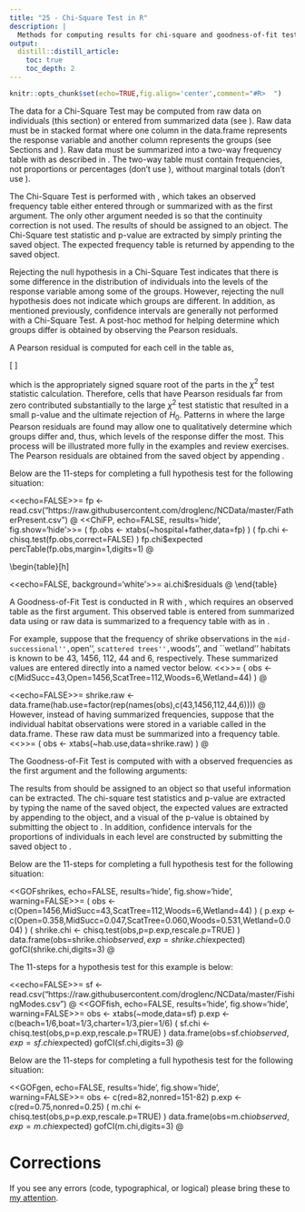 ```yaml
---
title: "25 - Chi-Square Test in R"
description: |
  Methods for computing results for chi-square and goodness-of-fit tests.
output:
  distill::distill_article:
    toc: true
    toc_depth: 2
---
```


```r
knitr::opts_chunk$set(echo=TRUE,fig.align='center',comment="#R>  ")
```




\vspace{12pt}
\section{Chi-Square test in R (Raw Data)}
\vspace{-3pt}
The data for a Chi-Square Test may be computed from raw data on individuals (this section) or entered from summarized data (see \sectref{sect:chiRSmrzd}). Raw data must be in stacked format where one column in the data.frame represents the response variable and another column represents the groups (see Sections \ref{sect:REnterData} and \ref{sect:2tData}). Raw data must be summarized into a two-way frequency table with \R{xtabs()} as described in \modref{chap:BivEDACat}. The two-way table must contain frequencies, not proportions or percentages (don't use \R{percTable()}), without marginal totals (don't use \R{addMargins()}).

The Chi-Square Test is performed with \R{chisq.test()}, which takes an observed frequency table either entered through \R{matrix()} or summarized with \R{xtabs()} as the first argument. The only other argument needed is \R{correct=FALSE} so that the continuity correction is not used.\footnote{The continuity correction is not used here simply so that the results using R will match hand-calculations. The continuity correction should usually be used.} The results of \R{chisq.test()} should be assigned to an object. The Chi-Square test statistic and p-value are extracted by simply printing the saved object. The expected frequency table is returned by appending \R{\$expected} to the saved object.

Rejecting the null hypothesis in a Chi-Square Test indicates that there is some difference in the distribution of individuals into the levels of the response variable among some of the groups. However, rejecting the null hypothesis does not indicate which groups are different. In addition, as mentioned previously, confidence intervals are generally not performed with a Chi-Square Test. A post-hoc method for helping determine which groups differ is obtained by observing the Pearson residuals.

A Pearson residual is computed for each cell in the table as,

\[ \frac{Observed-Expected}{\sqrt{Expected}} \]

which is the appropriately signed square root of the parts in the $\chi^2$ test statistic calculation. Therefore, cells that have Pearson residuals far from zero contributed substantially to the large $\chi^2$ test statistic that resulted in a small p-value and the ultimate rejection of $H_{0}$. Patterns in where the large Pearson residuals are found may allow one to qualitatively determine which groups differ and, thus, which levels of the response differ the most. This process will be illustrated more fully in the examples and review exercises. The Pearson residuals are obtained from the saved \R{chisq.test()} object by appending \R{\$residuals}.

\subsection{Example - Father Present at Birth}
Below are the 11-steps \sectrefp{sec:11Steps} for completing a full hypothesis test for the following situation:
\vspace{-8pt}
\begin{quote}
\textsl{Daniel Weiss (in ``100\% American'') reported the results of a survey of 300 first-time fathers from four different hospitals (labeled as A, B, C, and D). Each father was asked if he was present (or not) in the delivery room when his child was born. The results of the survey are in \href{https://raw.githubusercontent.com/droglenc/NCData/master/FatherPresent.csv}{FatherPresent.csv}. Use these data to determine if there is a difference, at the 5\% level, in the proportion of fathers present in the delivery room among the four hospitals.}
\end{quote}

<<echo=FALSE>>=
fp <- read.csv("https://raw.githubusercontent.com/droglenc/NCData/master/FatherPresent.csv")
@
<<ChiFP, echo=FALSE, results='hide', fig.show='hide'>>=
( fp.obs <- xtabs(~hospital+father,data=fp) )
( fp.chi <- chisq.test(fp.obs,correct=FALSE) )
fp.chi$expected
percTable(fp.obs,margin=1,digits=1)
@

\vspace{-6pt}
\begin{Enumerate}
  \item $\alpha$=0.05.
  \item $H_{0}$:``distribution of fathers presence (or not) during the birth of their child is the same for all four hospitals'' vs. $H_{A}:$ ``the distribution of fathers presence during the birth of their child is NOT the same for all four hospitals.''
  \item A Chi-Square Test is required because (i) a categorical variable (present or absent) was recorded and (ii) four groups are being compared (the hospitals).
  \item The data appear to be part of an observational study with no clear indication of randomization (likely a voluntary response survey).
  \item There are at least five individuals in each cell of the expected table \tabrefp{tab:ChiFPexp}.
  \item The statistic is the observed frequency table \tabrefp{tab:ChiFPobs}.
  \item $\chi^{2}$=\Sexpr{formatC(fp.chi$statistic,format="f",digits=3)} with \Sexpr{fp.chi$parameter} df \tabrefp{tab:ChiFPchi}.
  \item p-value=\Sexpr{kPvalue(fp.chi$p.value,include.p=FALSE)} \tabrefp{tab:ChiFPchi}.
  \item $H_{0}$ is not rejected because the p-value is $>\alpha$.
  \item The distribution of father's presence (or not) at their child's birth does not seem to differ significantly among hospitals where that birth occurred. For comparative purposes, the row-percentage table is in \tabref{tab:ChiFProw}.
\end{Enumerate}

\begin{minipage}{\textwidth}
\textbf{R Appendix:}
\vspace{-4pt}
<<eval=FALSE, results='hide', fig.show='hide', prompt=FALSE>>=
setwd("c:/data/")
fp <- read.csv("FatherPresent.csv")
<<ChiFP>>
@
\end{minipage}

\begin{table}[h]
  \caption{Expected frequency table for father's presence (or absence) during child birth among four hospitals.}
  \label{tab:ChiFPexp}
  \vspace{-12pt}
<<echo=FALSE, background='white'>>=
fp.chi$expected
@
\end{table}

\begin{table}[h]
  \caption{Observed frequency table for father's presence (or absence) during child birth among four hospitals.}
  \label{tab:ChiFPobs}
  \vspace{-12pt}
<<echo=FALSE, background='white'>>=
fp.obs
@
\end{table}

\begin{table}[h]
  \caption{Results from the Chi-Square Test for differences in father's presence during child birth among four hospitals.}
  \label{tab:ChiFPchi}
  \vspace{-12pt}
<<echo=FALSE, background='white'>>=
kHtest(fp.chi)
@
\end{table}

\begin{table}[h]
  \caption{Percentage of father's presence (or absence) during child birth among four hospitals.}
  \label{tab:ChiFProw}
  \vspace{-12pt}
<<echo=FALSE, background='white'>>=
percTable(fp.obs,margin=1,digits=1)
@
\end{table}


\vspace{6pt}
\section{Chi-Square test in R (Summarized Data)} \label{sect:chiRSmrzd}
\vspace{-3pt}
Two-way frequency datat that has already been summarized (outside of R) must be entered into a two-dimensional matrix. The frequencies must first be entered into a vector with the first row of values followed by the second row and so on. This vector is then the first argument to \R{matrix()}, which will also include the number of rows in the frequency table in \R{nrow=} and \R{byrow=TRUE} (which causes the values in the vector to be entered into the matrix in a row-wise manner). The process of entering summarized data into a matrix is better explained by example.

Suppose that you are given this observed frequency table.

\begin{center}
  \begin{tabular}{c|c|c|c|c|c|c|c|}
    \multicolumn{1}{c}{} & \multicolumn{6}{c}{Species} & \multicolumn{1}{c}{} \\
    \cline{2-7}
    Location & A & B & C & D & E & F & \multicolumn{1}{c}{} \\
    \hline
    \multicolumn{1}{|c|}{DI} & 34 & 22 & 14 & 13 & 12 & 5 & \textbf{100} \\
    \hline
    \multicolumn{1}{|c|}{BP} & 62 & 12 & 8 & 7 & 6 & 5 & \textbf{100} \\
    \hline
    & \textbf{96} & \textbf{34} & \textbf{22} & \textbf{20} & \textbf{18} & \textbf{10} & \textbf{200} \\
    \cline{2-8}
  \end{tabular}
\end{center}

The observed frequencies, ignoring the marginal sums, are first entered into a vector called \R{freq} below, which is then transformed into a two-row matrix called \R{obstbl}.
<<>>=
( freq <- c(34,22,14,13,12,5,62,12,8,7,6,5) )
( obstbl <- matrix(freq,nrow=2,byrow=TRUE) )
@

The matrix is more informative if the rows and columns are named with \R{rownames()} and \R{colnames()} as shown below.
<<>>=
rownames(obstbl) <- c("DI","BP")
colnames(obstbl) <- c("A","B","C","D","E","F")
obstbl
@

Once this observed table is constructed, the chi-square tests is performed exactly as described in the previous sections (i.e., starting with \R{chisq.test()}).

\subsection{Example - Apostle Islands Plants}
Below are the 11-steps \sectrefp{sec:11Steps} for completing a full hypothesis test for the following situation:
\vspace{-4pt}
\begin{quote}
\textsl{In her Senior Capstone project a Northland College student recorded the dominant (i.e., most abundant) plant species in 100 randomly selected plots on both Devil's Island and the Bayfield Peninsula (i.e., the mainland). There were a total of six ``species'' (one group was called ``other'') recorded (labeled as A, B, C, D, E, and F). The results are shown in the table below. Determine, at the 5\% level, if the frequency of dominant species differs between the two locations.}
\end{quote}

\begin{center}
  \begin{tabular}{c|c|c|c|c|c|c|c|}
    \multicolumn{1}{c}{} & \multicolumn{6}{c}{Species} & \multicolumn{1}{c}{} \\
    \cline{2-7}
    Location & A & B & C & D & E & F & \multicolumn{1}{c}{} \\
    \hline
    \multicolumn{1}{|c|}{DI} & 34 & 22 & 14 & 13 & 12 & 5 & \textbf{100} \\
    \hline
    \multicolumn{1}{|c|}{BP} & 62 & 12 & 8 & 7 & 6 & 5 & \textbf{100} \\
    \hline
    & \textbf{96} & \textbf{34} & \textbf{22} & \textbf{20} & \textbf{18} & \textbf{10} & \textbf{200} \\
    \cline{2-8}
  \end{tabular}
\end{center}

<<ChiAI, echo=FALSE, results='hide', fig.show='hide', warning=FALSE>>=
freq <- c(34,22,14,13,12,5,62,12,8,7,6,5)
ai.obs <- matrix(freq,nrow=2,byrow=TRUE)
rownames(ai.obs) <- c("DI","BP")
colnames(ai.obs) <- c("A","B","C","D","E","F")
( ai.chi <- chisq.test(ai.obs) )
ai.chi$expected
ai.chi$residuals
percTable(ai.obs,margin=1,digits=1)
ai.obs1 <- ai.obs[,-1]
( ai.chi1 <- chisq.test(ai.obs1) )
@

  \begin{Enumerate}
    \item $\alpha$=0.05.
    \item $H_{0}$: ``the distribution of dominant plants species is the same between Devil's Island and the Bayfield Peninsula'' vs. $H_{A}$: ``the distribution of dominant plants species is NOT the same between Devil's Island and the Bayfield Peninsula.''
    \item A Chi-Square Test is required because (i) a categorical variable with six levels (plant species) was recorded and (ii) two grouops are being compared (Devil's Island and Bayfield Peninsula).
    \item The data appear to be part of an observational study where the plots were randomly selected.
    \item There are more than five individuals in each cell of the expected table \tabrefp{tab:ChiAIexp}.
    \item The statistic is the observed frequency table given in the background.
    \item $\chi^{2}$=\Sexpr{formatC(ai.chi$statistic,format="f",digits=2)} with \Sexpr{ai.chi$parameter} df \tabrefp{tab:ChiAIchi}.
    \item p-value=\Sexpr{kPvalue(ai.chi$p.value,include.p=FALSE)} \tabrefp{tab:ChiAIchi}.
    \item $H_{0}$ is rejected because the p-value is $<\alpha$.
    \item There does appear to be a significant difference in the distribution of the dominant plants between the two sites. A look at the Pearson residuals \tabrefp{tab:ChiAIres} and the row-percentage table \tabrefp{tab:ChiAIrow} both suggest that the biggest difference between the two locations is due to ``plant A.''\footnote{When ``Plant A'' is removed from the observed table, the Chi-Square Test performed on the remaining plant species showed no difference in the distribution of the remaining plants between the two locations (\Sexpr{kPvalue(ai.chi1$p.value)}). Thus, most of the difference in plant distributions between Devil's Island and the Bayfield Peninsula appears to be due primarily to ``plant A'' with more of ``plant A'' found on the Bayfield Peninsula than on Devil's Island.}
  \end{Enumerate}

\begin{minipage}{\textwidth}
\textbf{R Appendix:}
<<eval=FALSE, results='hide', fig.show='hide', prompt=FALSE>>=
<<ChiAI>>
@
\end{minipage}

\begin{table}[h]
  \caption{Expected frequency table for dominant plant species on Devil's Island and the Bayfield Peninsula.}
  \label{tab:ChiAIexp}
  \vspace{-12pt}
<<echo=FALSE, background='white'>>=
ai.chi$expected
@
\end{table}

\begin{table}[h]
  \caption{Results from the Chi-Square Test for differences in the distribution of dominant plant species between Devil's Island and the Bayfield Peninsula.}
  \label{tab:ChiAIchi}
  \vspace{-12pt}
<<echo=FALSE, background='white'>>=
kHtest(ai.chi)
@
\end{table}

\begin{table}[h]
  \caption{Pearson residuals from the Chi-Square Test for differences in the distribution of dominant plant species between Devil's Island and Bayfield Peninsula.}
  \label{tab:ChiAIres}
  \vspace{-12pt}
<<echo=FALSE, background='white'>>=
ai.chi$residuals
@
\end{table}

\begin{table}[h]
  \caption{Percentage of dominant plant species within each location (Devil's Island and Bayfield Peninsula).}
  \label{tab:ChiAIrow}
  \vspace{-12pt}
<<echo=FALSE, background='white'>>=
percTable(ai.obs,margin=1,digits=1)
@
\end{table}










\vspace{18pt}
\section{Goodness-of-Fit Test in R}
\vspace{3pt}
\subsection{Data Format}
A Goodness-of-Fit Test is conducted in R with \R{chisq.test()}, which requires an observed table as the first argument. This observed table is entered from summarized data using \R{c()} or raw data is summarized to a frequency table with \R{xtabs()} as in \modref{chap:UnivEDACat}.

For example, suppose that the frequency of shrike observations in the ``mid-successional'', ``open'', ``scattered trees'', ``woods'', and ``wetland'' habitats is known to be 43, 1456, 112, 44 and 6, respectively. These summarized values are entered directly into a named vector below.
<<>>=
( obs <- c(MidSucc=43,Open=1456,ScatTree=112,Woods=6,Wetland=44) )
@

<<echo=FALSE>>=
shrike.raw <- data.frame(hab.use=factor(rep(names(obs),c(43,1456,112,44,6))))
@
However, instead of having summarized frequencies, suppose that the individual habitat observations were stored in a variable called \R{hab.use} in the \R{df} data.frame. These raw data must be summarized into a frequency table.
<<>>=
( obs <- xtabs(~hab.use,data=shrike.raw) )
@

\subsection{Goodness-of-Fit Test}
The Goodness-of-Fit Test is computed with \R{chisq.test()} with a observed frequencies as the first argument and the following arguments:
\vspace{-6pt}
\begin{Itemize}
  \item \R{p=}: a vector of expected proportions for the levels of the theoretical distribution.
  \item \R{rescale.p=TRUE}: rescales the values in \R{p=} to sum to 1. Rescaling is useful if the proportions in \R{p=} were rounded or are expected frequencies.
  \item \R{correct=FALSE}: indicates to not use a ``continuity correction.''\footnote{Some statisticians argue that small chi-square tables with small sample sizes should be corrected for the fact that the chi-square distribution is a continuous distribution. This correction is applied by simply subtracting 0.5 from each observed-expected calculation. We will not use the continuity correction in this course so that R calculations will match hand calculations.}
\end{Itemize}

The results from \R{chisq.test()} should be assigned to an object so that useful information can be extracted. The chi-square test statistics and p-value are extracted by typing the name of the saved object, the expected values are extracted by appending \R{\$expected} to the object, and a visual of the p-value is obtained by submitting the object to \R{plot()}. In addition, confidence intervals for the proportions of individuals in each level are constructed by submitting the saved object to \R{gofCI()}.

\subsection{Example - Loggerhead Shrikes}
Below are the 11-steps \sectrefp{sec:11Steps} for completing a full hypothesis test for the following situation:
\vspace{-4pt}
\begin{quote}
\textsl{\href{http://www.jstor.org/stable/4162345}{Bohall-Wood (1987)} constructed 24 random 16-km transects along roads in counties near Gainesville, FL. Two observers censused each transect once every 2 weeks from 18 October 1981 to 30 October 1982, by driving 32 km/h and scanning both sides of the road for perched and flying shrikes (\textbf{Lanius ludovicianus}). The habitat, whether the bird was on the roadside or actually in the habitat, and the perch type were recorded for each shrike observed. Habitats were grouped into five categories. The number of shrikes observed in each habitat was 1456 in open areas, 43 in midsuccessional, 112 in scattered trees, 44 in woods, and 6 in wetlands. Separate analyses were used to construct the proportion of habitat available in each of the five habitat types. These results were as follows: 0.358 open, 0.047 midsuccessional, 0.060 scattered trees, 0.531 woods, and 0.004 wetlands. Use these data to determine, at the 5\% level, if shrikes are using the habitat in proportion to its availability.}
\end{quote}

<<GOFshrikes, echo=FALSE, results='hide', fig.show='hide', warning=FALSE>>=
( obs <- c(Open=1456,MidSucc=43,ScatTree=112,Woods=6,Wetland=44) )
( p.exp <- c(Open=0.358,MidSucc=0.047,ScatTree=0.060,Woods=0.531,Wetland=0.004) )
( shrike.chi <- chisq.test(obs,p=p.exp,rescale.p=TRUE) )
data.frame(obs=shrike.chi$observed,exp=shrike.chi$expected)
gofCI(shrike.chi,digits=3)
@

\begin{Enumerate}
  \item $\alpha$=0.05.
  \item $H_{0}$:``distribution of habitat use by shrikes is the same as the proportions of available habitat'' vs. $H_{A}$:``distribution of habitat use by shrikes is NOT the same as the proportions of available habitat.''
  \item A Goodness-of-Fit Test is required because (i) a categorical variable was recorded (habitat use), (ii) a single group (or population) was considered (shrikes in this area), and (iii) the observed distribution is compared to a theoretical distribution.
  \item The data appear to be part of an observational study where the individuals were not randomly selected but the transects upon which they were observed were.
  \item There are more than five individuals expected in each habitat level \tabrefp{tab:GOFshrikesRes}.
  \item The statistic is the observed frequency table in \tabref{tab:GOFshrikesRes}.
  \item $\chi^2$=\Sexpr{formatC(shrike.chi$statistic,format="f",digits=1)} with \Sexpr{round(shrike.chi$parameter,0)} df \tabrefp{tab:GOFshrikesChi}.
  \item p-value\Sexpr{kPvalue(shrike.chi$p.value,include.p=FALSE)} \tabrefp{tab:GOFshrikesChi}.
  \item $H_{0}$ is rejected because the p-value$<\alpha$.
  \item The shrikes do not appear to use habitats in the same proportions as the availability of the habitat.
  \item The 95\% confidence intervals for the proportion of use in each habitat level are in \tabref{tab:GOFshrikesCIs}. From these results it appears that the shrikes use the ``open'' habitat much more often and the ``woods'' habitat mush less often than would be expected if they used all habitats in proportion to their availability.
\end{Enumerate}

\begin{minipage}{\textwidth}
\textbf{R Appendix:}
<<eval=FALSE, results='hide', fig.show='hide', prompt=FALSE>>=
<<GOFshrikes>>
@
\end{minipage}

\begin{table}[h]
  \caption{Observed and expected frequencies for the Goodness-of-Fit Test for shrike habitat use.}
  \label{tab:GOFshrikesRes}
  \vspace{-12pt}
<<echo=FALSE, background='white'>>=
data.frame(obs=shrike.chi$observed,exp=shrike.chi$expected)
@
\end{table}

\begin{table}[h]
  \caption{Results from the Goodness-of-Fit Test for shrike habitat use.}
  \label{tab:GOFshrikesChi}
  \vspace{-12pt}
<<echo=FALSE, background='white'>>=
kHtest(shrike.chi)
@
\end{table}

\begin{table}[h]
  \caption{Observed proportions, 95\% condidence intervals for the proprtions, and expected proportions for shrike habitat use.}
  \label{tab:GOFshrikesCIs}
  \vspace{-12pt}
<<echo=FALSE, background='white'>>=
gofCI(shrike.chi,digits=3)
@
\end{table}

\vspace{18pt}
\subsection{Example - Modes of Fishing}
The 11-steps \sectrefp{sec:11Steps} for a hypothesis test for this example is below:
\vspace{-4pt}
\begin{quote}
\textsl{\href{http://www.mitpressjournals.org/doi/abs/10.1162/003465399767923827}{Herriges and King (1999)} examined modes of fishing for a large number of recreational saltwater users in southern California. One of the questions asked in their Southern California Sportfishing Survey was what ``mode'' they used for fishing -- ``from the beach'', ``from a fishing pier'', ``on a private boat'', or ``on a chartered boat.''  The results to this question, along with other data not used here, are found in \href{https://raw.githubusercontent.com/droglenc/NCData/master/FishingModes.csv}{FishingModes.csv}. One hypothesis of interest states that two-thirds of the users will fish from a boat, split evenly between private and charter boats, while the other one-third will fish from land, also split even between those fishing on the beach and those from a pier. Use the data in the \var{mode} variable of the data file to determine if this hypothesis is supported at the 10\% level.}
\end{quote}

<<echo=FALSE>>=
sf <- read.csv("https://raw.githubusercontent.com/droglenc/NCData/master/FishingModes.csv")
@
<<GOFfish, echo=FALSE, results='hide', fig.show='hide', warning=FALSE>>=
obs <- xtabs(~mode,data=sf)
p.exp <- c(beach=1/6,boat=1/3,charter=1/3,pier=1/6)
( sf.chi <- chisq.test(obs,p=p.exp,rescale.p=TRUE) )
data.frame(obs=sf.chi$observed,exp=sf.chi$expected)
gofCI(sf.chi,digits=3)
@

\begin{Enumerate}
  \item $\alpha$=0.10.
  \item $H_{0}$:``The distribution will follow the proportions of $\frac{1}{3}$, $\frac{1}{3}$, $\frac{1}{6}$, and $\frac{1}{6}$ for private boat, charter boat, beach, and pier modes of fishing, respectively'' vs. $H_{A}$:``The distribution will NOT follow the proportions of $\frac{1}{3}$, $\frac{1}{3}$, $\frac{1}{6}$, and $\frac{1}{6}$ for private boat, charter boat, beach, and pier modes of fishing, respectively.''  [\textit{Thought process -- the two-thirds for ``boat'' fishing is split to one-third each for private and charter boats; the one-third, or two-sixths, for ``land'' fishing is split to one-sixth each for beach and pier fishing.}]
  \item A Goodness-of-Fit Test is required because (i) a categorical variable was recorded (mode), (ii) a single group (or population) was considered (Southern California Sportfishers), and (iii) the obseved distribution is compared to a theoretical distribution.
  \item The data appear to be part of an observational study where the individuals were not obviously (probably were not) randomly selected.
  \item There are more than five individuals expected in each mode \tabrefp{tab:GOFfishRes}.
  \item The statistic is the observed frequency table in \tabref{tab:GOFfishRes}.
  \item $\chi^2$=\Sexpr{formatC(sf.chi$statistic,format="f",digits=3)} with \Sexpr{round(sf.chi$parameter,0)} df \tabrefp{tab:GOFfishChi}.
  \item p-value\Sexpr{kPvalue(sf.chi$p.value,include.p=FALSE)} \tabrefp{tab:GOFfishChi}.
  \item $H_{0}$ is rejected because the p-value$<\alpha$.
  \item The modes of fishing do not appear to match the distribution outlined in the null hypothesis.
  \item The 95\% confidence intervals for the proportion of use of each mode is in \tabref{tab:GOFfishCIs}. From these results it is apparent that the users use the beach slightly less than expected and use charter boats slightly more than expected. The use of the pier and private boats are not different from expected.
\end{Enumerate}

\vspace{-6pt}
\begin{minipage}{\textwidth}
\textbf{R Appendix:}
\vspace{-6pt}
<<eval=FALSE, results='hide', fig.show='hide', prompt=FALSE>>=
setwd("c:/data/")
sf <- read.csv("FishingModes.csv")
<<GOFfish>>
@
\end{minipage}

\begin{table}[h]
  \caption{Observed and expected frequencies for the Goodness-of-Fit Test for modes of fishing.}
  \label{tab:GOFfishRes}
  \vspace{-12pt}
<<echo=FALSE, background='white'>>=
data.frame(obs=sf.chi$observed,exp=sf.chi$expected)
@
\end{table}

\vspace{-6pt}
\begin{table}[h]
  \caption{Results from the Goodness-of-Fit Test for modes of fishing.}
  \label{tab:GOFfishChi}
  \vspace{-12pt}
<<echo=FALSE, background='white'>>=
kHtest(sf.chi)
@
\end{table}

\vspace{-6pt}
\begin{table}[h]
  \caption{Observed proportions, 95\% condidence intervals for the proprtions, and expected proportions for modes of fishing.}
  \label{tab:GOFfishCIs}
  \vspace{-12pt}
<<echo=FALSE, background='white'>>=
gofCI(sf.chi,digits=3)
@
\end{table}


\subsection{Example - Mendelian Genetics II}
\vspace{-4pt}
Below are the 11-steps \sectrefp{sec:11Steps} for completing a full hypothesis test for the following situation:
\vspace{-6pt}
\begin{quote}
\textsl{Geneticists hypothesized that three of every four progeny from a cross between two parent fruitflies known to possess both a dominant and recessive allele would have red eyes. In a controlled experiment, 82 of 151 randomly selected progeny had red eyes. Test at the 1\% level if the percentage of red-eyed progeny in the population of progeny is different than what was hypothesized.}
\end{quote}
\vspace{-10pt}

<<GOFgen, echo=FALSE, results='hide', fig.show='hide', warning=FALSE>>=
obs <- c(red=82,nonred=151-82)
p.exp <- c(red=0.75,nonred=0.25)
( m.chi <- chisq.test(obs,p=p.exp,rescale.p=TRUE) )
data.frame(obs=m.chi$observed,exp=m.chi$expected)
gofCI(m.chi,digits=3)
@

\begin{Enumerate}
  \item $\alpha$=0.01.
  \item $H_{0}$:``The proportion of progeny with red eyes is 0.75'' vs. $H_{A}$:``The proportion of progeny with red eyes is NOT 0.75.''
  \item A Goodness-of-Fit Test is required because (i) a categorical variable was recorded (red eye color or not), (ii) a single group (or population) was considered in the experiment, and (iii) the observed distribution is compared to a theoretical distribution.
  \item The data appear to be experimental in that a specific cross was made and the environment in which they were raised was controlled. Progeny were randomly selected.
  \item There are more than five individuals expected in each eye level \tabrefp{tab:GOFgenRes}.
  \item The appropriate statistic is the observed frequency table in \tabref{tab:GOFgenRes}.
  \item $\chi^2$=\Sexpr{formatC(m.chi$statistic,format="f",digits=2)} with \Sexpr{round(m.chi$parameter,0)} df \tabrefp{tab:GOFgenChi}
  \item p-value\Sexpr{kPvalue(m.chi$p.value,include.p=FALSE)} \tabrefp{tab:GOFgenChi}.
  \item $H_{0}$ is rejected because the p-value $<\alpha$.
  \item The proportion of red-eyed progeny appears to be different than 0.75. Thus, the Mendelian theory is not supported by these results.
  \item From the 95\% confidence intervals in \tabref{tab:GOFgenCIs} it appears that the proportion of progeny with red eyes was between \Sexpr{formatC(gofCI(m.chi)["red","p.LCI"],format="f",digits=3)} and \Sexpr{formatC(gofCI(m.chi)["red","p.UCI"],format="f",digits=3)}, which indicates that there were many fewer red-eyed progeny than would be expected from the Mendelian theory.
\end{Enumerate}

\vspace{-6pt}
\begin{minipage}{\textwidth}
\textbf{R Appendix:}
\vspace{-4pt}
<<eval=FALSE, results='hide', fig.show='hide', prompt=FALSE>>=
<<GOFgen>>
@
\end{minipage}

\begin{table}[h]
  \caption{Observed and expected frequencies for the Goodness-of-Fit Test for the genetic cross experiment.}
  \label{tab:GOFgenRes}
  \vspace{-14pt}
<<echo=FALSE, background='white'>>=
data.frame(obs=m.chi$observed,exp=m.chi$expected)
@
\end{table}

\vspace{-6pt}
\begin{table}[h]
  \caption{Results from the Goodness-of-Fit Test for the genetic cross experiment.}
  \label{tab:GOFgenChi}
  \vspace{-14pt}
<<echo=FALSE, background='white'>>=
kHtest(m.chi)
@
\end{table}

\vspace{-6pt}
\begin{table}[h]
  \caption{Observed proportions, 95\% condidence intervals for the proprtions, and expected proportions for eye colors in the genetic cross experiment.}
  \label{tab:GOFgenCIs}
  \vspace{-14pt}
<<echo=FALSE, background='white'>>=
gofCI(m.chi,digits=3)
@
\end{table}



# Corrections {.appendix}
If you see any errors (code, typographical, or logical) please bring these to [my attention](mailto:dogle@northland.edu).
